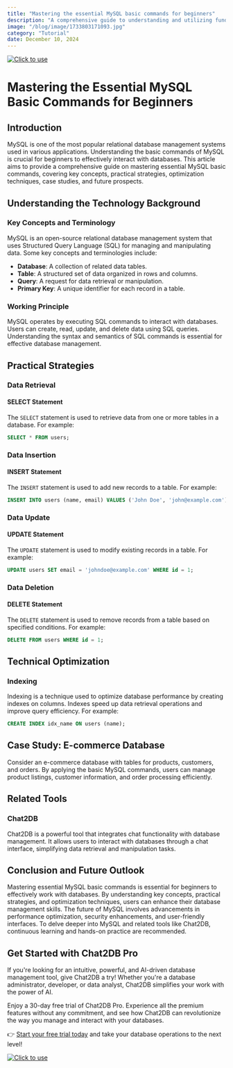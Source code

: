 ```yaml
---
title: "Mastering the essential MySQL basic commands for beginners"
description: "A comprehensive guide to understanding and utilizing fundamental MySQL commands for beginners."
image: "/blog/image/1733803171093.jpg"
category: "Tutorial"
date: December 10, 2024
---
```

[![Click to use](/image/blog/bg/chat2db1.png)](https://app.chat2db.ai/)
# Mastering the Essential MySQL Basic Commands for Beginners


<Authors date="December 10, 2024">
  <Author name="Aiden Stone" link="https://chat2db.ai" />
</Authors>

## Introduction

MySQL is one of the most popular relational database management systems used in various applications. Understanding the basic commands of MySQL is crucial for beginners to effectively interact with databases. This article aims to provide a comprehensive guide on mastering essential MySQL basic commands, covering key concepts, practical strategies, optimization techniques, case studies, and future prospects.

## Understanding the Technology Background

### Key Concepts and Terminology

MySQL is an open-source relational database management system that uses Structured Query Language (SQL) for managing and manipulating data. Some key concepts and terminologies include:

- **Database**: A collection of related data tables.
- **Table**: A structured set of data organized in rows and columns.
- **Query**: A request for data retrieval or manipulation.
- **Primary Key**: A unique identifier for each record in a table.

### Working Principle

MySQL operates by executing SQL commands to interact with databases. Users can create, read, update, and delete data using SQL queries. Understanding the syntax and semantics of SQL commands is essential for effective database management.

## Practical Strategies

### Data Retrieval

#### SELECT Statement

The `SELECT` statement is used to retrieve data from one or more tables in a database. For example:

```sql
SELECT * FROM users;
```

### Data Insertion

#### INSERT Statement

The `INSERT` statement is used to add new records to a table. For example:

```sql
INSERT INTO users (name, email) VALUES ('John Doe', 'john@example.com');
```

### Data Update

#### UPDATE Statement

The `UPDATE` statement is used to modify existing records in a table. For example:

```sql
UPDATE users SET email = 'johndoe@example.com' WHERE id = 1;
```

### Data Deletion

#### DELETE Statement

The `DELETE` statement is used to remove records from a table based on specified conditions. For example:

```sql
DELETE FROM users WHERE id = 1;
```

## Technical Optimization

### Indexing

Indexing is a technique used to optimize database performance by creating indexes on columns. Indexes speed up data retrieval operations and improve query efficiency. For example:

```sql
CREATE INDEX idx_name ON users (name);
```

## Case Study: E-commerce Database

Consider an e-commerce database with tables for products, customers, and orders. By applying the basic MySQL commands, users can manage product listings, customer information, and order processing efficiently.

## Related Tools

### Chat2DB

Chat2DB is a powerful tool that integrates chat functionality with database management. It allows users to interact with databases through a chat interface, simplifying data retrieval and manipulation tasks.

## Conclusion and Future Outlook

Mastering essential MySQL basic commands is essential for beginners to effectively work with databases. By understanding key concepts, practical strategies, and optimization techniques, users can enhance their database management skills. The future of MySQL involves advancements in performance optimization, security enhancements, and user-friendly interfaces. To delve deeper into MySQL and related tools like Chat2DB, continuous learning and hands-on practice are recommended.


## Get Started with Chat2DB Pro

If you're looking for an intuitive, powerful, and AI-driven database management tool, give Chat2DB a try! Whether you're a database administrator, developer, or data analyst, Chat2DB simplifies your work with the power of AI.

Enjoy a 30-day free trial of Chat2DB Pro. Experience all the premium features without any commitment, and see how Chat2DB can revolutionize the way you manage and interact with your databases.

👉 [Start your free trial today](https://app.chat2db.ai/) and take your database operations to the next level!

[![Click to use](/image/blog/bg/chat2db.jpg)](https://app.chat2db.ai/)